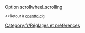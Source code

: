 {{fr/Amorce}}
Option scrollwheel_scrolling

<small><<Retour à [[Main/fr/Openttd.cfg|openttd.cfg]]</small>
[[Category:fr/Réglages et préférences]]